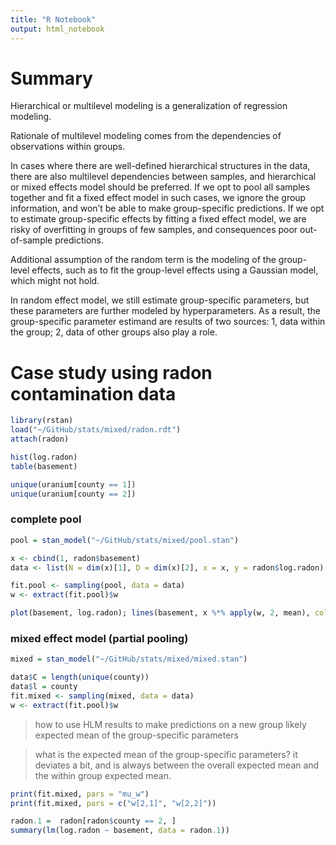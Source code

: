 ```yaml
---
title: "R Notebook"
output: html_notebook
---
```


# Summary

Hierarchical or multilevel modeling is a generalization of regression modeling.

Rationale of multilevel modeling comes from the dependencies of observations within groups.

In cases where there are well-defined hierarchical structures in the data, there are also multilevel dependencies between samples, and hierarchical or mixed effects model should be preferred.
If we opt to pool all samples together and fit a fixed effect model in such cases, we ignore the group information, and won't be able to make group-specific predictions.
If we opt to estimate group-specific effects by fitting a fixed effect model, we are risky of overfitting in groups of few samples, and consequences poor out-of-sample predictions. 

Additional assumption of the random term is the modeling of the group-level effects, such as to fit the group-level effects using a Gaussian model, which might not hold.

In random effect model, we still estimate group-specific parameters, but these parameters are further modeled by hyperparameters.
As a result, the group-specific parameter estimand are results of two sources: 1, data within the group; 2, data of other groups also play a role. 

# Case study using radon contamination data

```r
library(rstan)
load("~/GitHub/stats/mixed/radon.rdt")
attach(radon)

hist(log.radon)
table(basement)

unique(uranium[county == 1])
unique(uranium[county == 2])
```

### complete pool

```r
pool = stan_model("~/GitHub/stats/mixed/pool.stan")

x <- cbind(1, radon$basement)
data <- list(N = dim(x)[1], D = dim(x)[2], x = x, y = radon$log.radon)

fit.pool <- sampling(pool, data = data)
w <- extract(fit.pool)$w

plot(basement, log.radon); lines(basement, x %*% apply(w, 2, mean), col='red')
```

### mixed effect model (partial pooling)

```r
mixed = stan_model("~/GitHub/stats/mixed/mixed.stan")

data$C = length(unique(county))
data$l = county
fit.mixed <- sampling(mixed, data = data)
w <- extract(fit.pool)$w

```

> how to use HLM results to make predictions on a new group
> likely expected mean of the group-specific parameters

> what is the expected mean of the group-specific parameters?
> it deviates a bit, and is always between the overall expected mean and the within group expected mean. 

```r
print(fit.mixed, pars = "mu_w")
print(fit.mixed, pars = c("w[2,1]", "w[2,2]"))

radon.1 =  radon[radon$county == 2, ]
summary(lm(log.radon ~ basement, data = radon.1))

```
